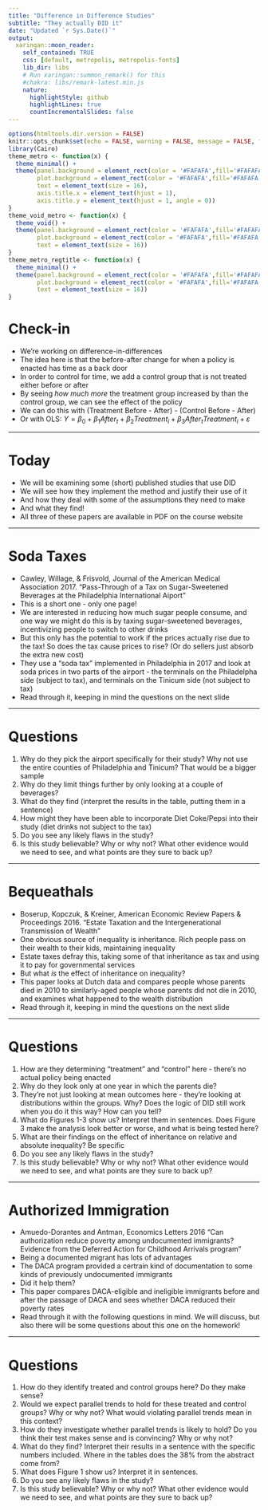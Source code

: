 ---
title: "Difference in Difference Studies"
subtitle: "They actually DID it"
date: "Updated `r Sys.Date()`"
output:
  xaringan::moon_reader:
    self_contained: TRUE
    css: [default, metropolis, metropolis-fonts]
    lib_dir: libs
    # Run xaringan::summon_remark() for this
    #chakra: libs/remark-latest.min.js
    nature:
      highlightStyle: github
      highlightLines: true
      countIncrementalSlides: false
---


```{r setup, include=FALSE}
options(htmltools.dir.version = FALSE) 
knitr::opts_chunk$set(echo = FALSE, warning = FALSE, message = FALSE, fig.width = 8, fig.height = 6)
library(Cairo)
theme_metro <- function(x) {
  theme_minimal() + 
  theme(panel.background = element_rect(color = '#FAFAFA',fill='#FAFAFA'),
        plot.background = element_rect(color = '#FAFAFA',fill='#FAFAFA'),
        text = element_text(size = 16),
        axis.title.x = element_text(hjust = 1),
        axis.title.y = element_text(hjust = 1, angle = 0))
}
theme_void_metro <- function(x) {
  theme_void() + 
  theme(panel.background = element_rect(color = '#FAFAFA',fill='#FAFAFA'),
        plot.background = element_rect(color = '#FAFAFA',fill='#FAFAFA'),
        text = element_text(size = 16))
}
theme_metro_regtitle <- function(x) {
  theme_minimal() + 
  theme(panel.background = element_rect(color = '#FAFAFA',fill='#FAFAFA'),
        plot.background = element_rect(color = '#FAFAFA',fill='#FAFAFA'),
        text = element_text(size = 16))
}
```

# Check-in

- We're working on difference-in-differences
- The idea here is that the before-after change for when a policy is enacted has time as a back door
- In order to control for time, we add a control group that is not treated either before or after
- By seeing *how much more* the treatment group increased by than the control group, we can see the effect of the policy
- We can do this with (Treatment Before - After) - (Control Before - After)
- Or with OLS: $Y = \beta_0 + \beta_1After_t + \beta_2Treatment_i + \beta_3After_tTreatment_i + \varepsilon$

---

# Today

- We will be examining some (short) published studies that use DID
- We will see how they implement the method and justify their use of it
- And how they deal with some of the assumptions they need to make
- And what they find!
- All three of these papers are available in PDF on the course website

---

# Soda Taxes

- Cawley, Willage, & Frisvold, Journal of the American Medical Association 2017. "Pass-Through of a Tax on Sugar-Sweetened Beverages at the Philadelphia International Aiport"
- This is a short one - only one page!
- We are interested in reducing how much sugar people consume, and one way we might do this is by taxing sugar-sweetened beverages, incentivizing people to switch to other drinks
- But this only has the potential to work if the prices actually rise due to the tax! So does the tax cause prices to rise? (Or do sellers just absorb the extra new cost)
- They use a "soda tax" implemented in Philadelphia in 2017 and look at soda prices in two parts of the airport - the terminals on the Philadelpha side (subject to tax), and terminals on the Tinicum side (not subject to tax)
- Read through it, keeping in mind the questions on the next slide

---

# Questions

1. Why do they pick the airport specifically for their study? Why not use the entire counties of Philadelphia and Tinicum? That would be a bigger sample
2. Why do they limit things further by only looking at a couple of beverages?
3. What do they find (interpret the results in the table, putting them in a sentence)
4. How might they have been able to incorporate Diet Coke/Pepsi into their study (diet drinks not subject to the tax)
5. Do you see any likely flaws in the study?
6. Is this study believable? Why or why not? What other evidence would we need to see, and what points are they sure to back up?

---

# Bequeathals

- Boserup, Kopczuk, & Kreiner, American Economic Review Papers & Proceedings 2016. "Estate Taxation and the Intergenerational Transmission of Wealth"
- One obvious source of inequality is inheritance. Rich people pass on their wealth to their kids, maintaining inequality
- Estate taxes defray this, taking some of that inheritance as tax and using it to pay for governmental services
- But what *is* the effect of inheritance on inequality?
- This paper looks at Dutch data and compares people whose parents died in 2010 to similarly-aged people whose parents did not die in 2010, and examines what happened to the wealth distribution
- Read through it, keeping in mind the questions on the next slide

---

# Questions

1. How are they determining "treatment" and "control" here - there's no actual policy being enacted
2. Why do they look only at one year in which the parents die?
3. They're not just looking at mean outcomes here - they're looking at distributions within the groups. Why? Does the logic of DID still work when you do it this way? How can you tell?
4. What do Figures 1-3 show us? Interpret them in sentences. Does Figure 3 make the analysis look better or worse, and what is being tested here?
5. What are their findings on the effect of inheritance on relative and absolute inequality? Be specific
6. Do you see any likely flaws in the study?
7. Is this study believable? Why or why not? What other evidence would we need to see, and what points are they sure to back up?

---

# Authorized Immigration

- Amuedo-Dorantes and Antman, Economics Letters 2016 "Can authorization reduce poverty among undocumented immigrants? Evidence from the Deferred Action for Childhood Arrivals program"
- Being a documented migrant has lots of advantages
- The DACA program provided a certrain kind of documentation to some kinds of previously undocumented immigrants
- Did it help them? 
- This paper compares DACA-eligible and ineligible immigrants before and after the passage of DACA and sees whether DACA reduced their poverty rates
- Read through it with the following questions in mind. We will discuss, but also there will be some questions about this one on the homework!

---

# Questions

1. How do they identify treated and control groups here? Do they make sense?
2. Would we expect parallel trends to hold for these treated and control groups? Why or why not? What would violating parallel trends mean in this context?
3. How do they investigate whether parallel trends is likely to hold? Do you think their test makes sense and is convincing? Why or why not?
4. What do they find? Interpret their results in a sentence with the specific numbers included. Where in the tables does the 38% from the abstract come from?
5. What does Figure 1 show us? Interpret it in sentences.
6. Do you see any likely flaws in the study?
7. Is this study believable? Why or why not? What other evidence would we need to see, and what points are they sure to back up?